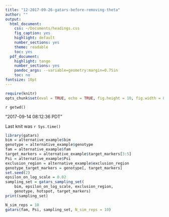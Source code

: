 ```yaml
---
title: "12-2017-09-26-gatars-before-removing-theta"
author: ""
output:
  html_document:
    css: ~/Documents/headings.css
    fig_caption: yes
    highlight: default
    number_sections: yes
    theme: readable
    toc: yes
  pdf_document:
    highlight: tango
    number_sections: yes
    pandoc_args: --variable=geometry:margin=0.75in
    toc: no
fontsize: 10pt
---
```

<A NAME="top"> </A>

```r
require(knitr)
opts_chunk$set(eval = TRUE, echo = TRUE, fig.height = 10, fig.width = 8, tidy=FALSE)
```

`r getwd()`  

"2017-09-14 08:12:36 PDT"

Last knit was `r Sys.time()`

```r
library(gatars)
bim = alternative_example$bim
genotype = alternative_example$genotype
fam = alternative_example$fam
target_markers = alternative_example$target_markers[3:5]
Psi = alternative_example$Psi
exclusion_region = alternative_example$exclusion_region
genotype_target_markers = genotype[, target_markers]
set.seed(2)
epsilon_on_log_scale = 0.02
sampling_set = gatars_sampling_set(
    bim, epsilon_on_log_scale, exclusion_region,
    genotype, hotspot, target_markers)
print(sampling_set)

N_sim_reps = 10
gatars(fam, Psi, sampling_set, N_sim_reps = 10)
```
